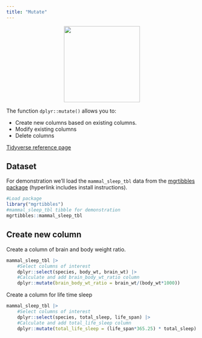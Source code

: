 ```yaml
---
title: "Mutate"
---
```


<center>
![](images/dplyr_mutate.png){style="width:200px"}
</center>

The function `dplyr::mutate()` allows you to:

- Create new columns based on existing columns.
- Modify existing columns
- Delete columns

[Tidyverse reference page](https://dplyr.tidyverse.org//reference/mutate.html)

## Dataset

For demonstration we'll load the `mammal_sleep_tbl` data from the [mgrtibbles package](/datasets/mgrtibbles.qmd) (hyperlink includes install instructions).

```r
#Load package
library("mgrtibbles")
#mammal_sleep_tbl tibble for demonstration
mgrtibbles::mammal_sleep_tbl
```

## Create new column

Create a column of brain and body weight ratio.

```r
mammal_sleep_tbl |>
    #Select columns of interest
    dplyr::select(species, body_wt, brain_wt) |>
    #Calculate and add brain_body_wt_ratio column
    dplyr::mutate(brain_body_wt_ratio = brain_wt/(body_wt*1000))
```

Create a column for life time sleep

```r
mammal_sleep_tbl |>
    #Select columns of interest
    dplyr::select(species, total_sleep, life_span) |>
    #Calculate and add total_life_sleep column
    dplyr::mutate(total_life_sleep = (life_span*365.25) * total_sleep)
```
